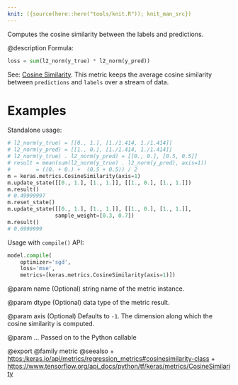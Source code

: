 ```yaml
---
knit: ({source(here::here("tools/knit.R")); knit_man_src})
---
```

Computes the cosine similarity between the labels and predictions.

@description
Formula:

```python
loss = sum(l2_norm(y_true) * l2_norm(y_pred))
```
See: [Cosine Similarity](https://en.wikipedia.org/wiki/Cosine_similarity).
This metric keeps the average cosine similarity between `predictions` and
`labels` over a stream of data.

# Examples
Standalone usage:

```python
# l2_norm(y_true) = [[0., 1.], [1./1.414, 1./1.414]]
# l2_norm(y_pred) = [[1., 0.], [1./1.414, 1./1.414]]
# l2_norm(y_true) . l2_norm(y_pred) = [[0., 0.], [0.5, 0.5]]
# result = mean(sum(l2_norm(y_true) . l2_norm(y_pred), axis=1))
#        = ((0. + 0.) +  (0.5 + 0.5)) / 2
m = keras.metrics.CosineSimilarity(axis=1)
m.update_state([[0., 1.], [1., 1.]], [[1., 0.], [1., 1.]])
m.result()
# 0.49999997
m.reset_state()
m.update_state([[0., 1.], [1., 1.]], [[1., 0.], [1., 1.]],
               sample_weight=[0.3, 0.7])
m.result()
# 0.6999999
```

Usage with `compile()` API:

```python
model.compile(
    optimizer='sgd',
    loss='mse',
    metrics=[keras.metrics.CosineSimilarity(axis=1)])
```

@param name
(Optional) string name of the metric instance.

@param dtype
(Optional) data type of the metric result.

@param axis
(Optional) Defaults to `-1`. The dimension along which the cosine
similarity is computed.

@param ...
Passed on to the Python callable

@export
@family metric
@seealso
+ <https:/keras.io/api/metrics/regression_metrics#cosinesimilarity-class>
+ <https://www.tensorflow.org/api_docs/python/tf/keras/metrics/CosineSimilarity>

